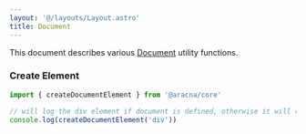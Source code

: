 ```yaml
---
layout: '@/layouts/Layout.astro'
title: Document
---
```


This document describes various [Document](https://developer.mozilla.org/en-US/docs/Web/API/Document) utility functions.

### Create Element

```ts
import { createDocumentElement } from '@aracna/core'

// will log the div element if document is defined, otherwise it will return an empty object
console.log(createDocumentElement('div'))
```
